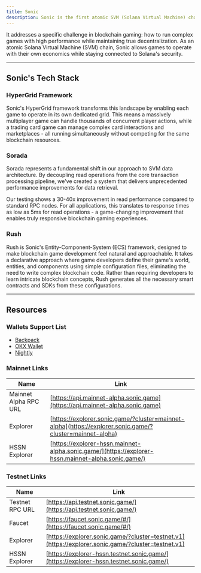 ```yaml
---
title: Sonic
description: Sonic is the first atomic SVM (Solana Virtual Machine) chain engineered to enable sovereign game economies on Solana. 
---
```


It addresses a specific challenge in blockchain gaming: how to run complex games with high performance while maintaining true decentralization. As an atomic Solana Virtual Machine (SVM) chain, Sonic allows games to operate with their own economics while staying connected to Solana's security.

---

## Sonic's Tech Stack

### HyperGrid Framework

Sonic's HyperGrid framework transforms this landscape by enabling each game to operate in its own dedicated grid. This means a massively multiplayer game can handle thousands of concurrent player actions, while a trading card game can manage complex card interactions and marketplaces - all running simultaneously without competing for the same blockchain resources.

### Sorada

Sorada represents a fundamental shift in our approach to SVM data architecture. By decoupling read operations from the core transaction processing pipeline, we've created a system that delivers unprecedented performance improvements for data retrieval.

Our testing shows a 30-40x improvement in read performance compared to standard RPC nodes. For all applications, this translates to response times as low as 5ms for read operations - a game-changing improvement that enables truly responsive blockchain gaming experiences.


### Rush

Rush is Sonic's Entity-Component-System (ECS) framework, designed to make blockchain game development feel natural and approachable. It takes a declarative approach where game developers define their game's world, entities, and components using simple configuration files, eliminating the need to write complex blockchain code. Rather than requiring developers to learn intricate blockchain concepts, Rush generates all the necessary smart contracts and SDKs from these configurations.

---

## Resources

### Wallets Support List

* [Backpack](https://backpack.app/)
* [OKX Wallet](https://www.okx.com/web3)
* [Nightly](https://nightly.app/)

### Mainnet Links

| Name      | Link                                 |
| --------------------- | -------------------------------------------------------------------------------------------------- |
| Mainnet Alpha RPC URL | [https://api.mainnet-alpha.sonic.game](https://api.mainnet-alpha.sonic.game)                       |
| Explorer              | [https://explorer.sonic.game/?cluster=mainnet-alpha](https://explorer.sonic.game/?cluster=mainnet-alpha)   |
| HSSN Explorer         | [https://explorer-hssn.mainnet-alpha.sonic.game/](https://explorer-hssn.mainnet-alpha.sonic.game/) |


### Testnet Links

| Name      | Link                                 |
| --------------------- | -------------------------------------------------------------------------------------------------- |
| Testnet RPC URL       | [https://api.testnet.sonic.game/](https://api.testnet.sonic.game/)                                 |
| Faucet                | [https://faucet.sonic.game/#/](https://faucet.sonic.game/#/)                                       |
| Explorer              | [https://explorer.sonic.game/?cluster=testnet.v1](https://explorer.sonic.game/?cluster=testnet.v1)                                       |
| HSSN Explorer         | [https://explorer-hssn.testnet.sonic.game/](https://explorer-hssn.testnet.sonic.game/) |
